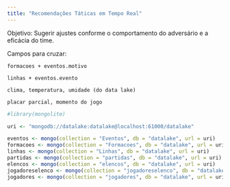 ```yaml
---
title: "Recomendações Táticas em Tempo Real"
---
```


Objetivo: Sugerir ajustes conforme o comportamento do adversário e a eficácia do time.

Campos para cruzar:

    formacoes + eventos.motivo

    linhas + eventos.evento

    clima, temperatura, umidade (do data lake)

    placar parcial, momento do jogo

```r
#library(mongolite)

uri <- "mongodb://datalake:datalake@localhost:61000/datalake"

eventos <- mongo(collection = "Eventos", db = "datalake", url = uri)
formacoes <- mongo(collection = "Formacoes", db = "datalake", url = uri)
linhas <- mongo(collection = "Linhas", db = "datalake", url = uri)
partidas <- mongo(collection = "partidas", db = "datalake", url = uri)
elencos <- mongo(collection = "elencos", db = "datalake", url = uri)
jogadoreselenco <- mongo(collection = "jogadoreselenco", db = "datalake", url = uri)
jogadores <- mongo(collection = "jogadores", db = "datalake", url = uri)

```

